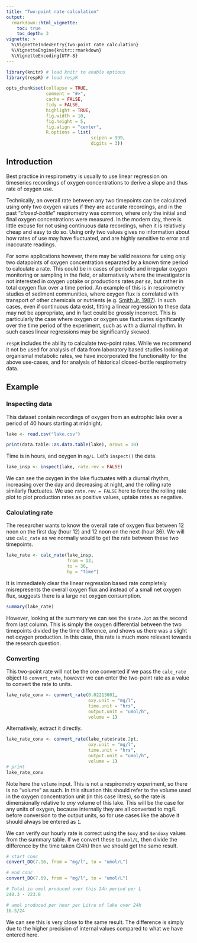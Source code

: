 ```yaml
---
title: "Two-point rate calculation"
output: 
  rmarkdown::html_vignette:
    toc: true
    toc_depth: 3
vignette: >
  %\VignetteIndexEntry{Two-point rate calculation}
  %\VignetteEngine{knitr::rmarkdown}
  %\VignetteEncoding{UTF-8}
---
```


```r
library(knitr) # load knitr to enable options
library(respR) # load respR

opts_chunk$set(collapse = TRUE, 
               comment = "#>", 
               cache = FALSE, 
               tidy = FALSE, 
               highlight = TRUE, 
               fig.width = 10, 
               fig.height = 5,
               fig.align = "center",
               R.options = list(
                                scipen = 999, 
                                digits = 3))
```

## Introduction

Best practice in respirometry is usually to use linear regression on timeseries recordings of oxygen concentrations to derive a slope and thus rate of oxygen use. 

Technically, an overall rate between any two timepoints can be calculated using only two oxygen values if they are accurate recordings, and in the past "*closed-bottle*" respirometry was common, where only the initial and final oxygen concentrations were measured. In the modern day, there is little excuse for not using continuous data recordings, when it is relatively cheap and easy to do so. 
Using only two values gives no information about how rates of use may have fluctuated, and are highly sensitive to error and inaccurate readings. 

For some applications however, there may be valid reasons for using only two datapoints of oxygen concentration separated by a known time period to calculate a rate. 
This could be in cases of periodic and irregular oxygen monitoring or sampling in the field, or alternatively where the investigator is not interested in oxygen uptake or productions rates *per se*, but rather in total oxygen flux over a time period. 
An example of this is in respirometry studies of sediment communities, where oxygen flux is correlated with transport of other chemicals or nutrients (e.g. [Smith Jr. 1987]()). 
In such cases, even if continuous data exist, fitting a linear regression to these data may not be appropriate, and in fact could be grossly incorrect. 
This is particularly the case where oxygen or oxygen use fluctuates significantly over the time period of the experiment, such as with a diurnal rhythm.
In such cases linear regressions may be significantly skewed.  

`respR` includes the ability to calculate two-point rates. 
While we recommend it not be used for analysis of data from laboratory based studies looking at organismal metabolic rates, we have incorporated the functionality for the above use-cases, and for analysis of historical closed-bottle respirometry data. 

## Example

### Inspecting data
This dataset contain recordings of oxygen from an eutrophic lake over a period of 40 hours starting at midnight. 

```r
lake <- read.csv("lake.csv")
```

```r
print(data.table::as.data.table(lake), nrows = 10)
```

Time is in hours, and oxygen in `mg/L`. Let's `inspect()` the data.

```r
lake_insp <- inspect(lake, rate.rev = FALSE)
```

We can see the oxygen in the lake fluctuates with a diurnal rhythm, increasing over the day and decreasing at night, and the rolling rate similarly fluctuates. We use `rate.rev = FALSE` here to force the rolling rate plot to plot production rates as positive values, uptake rates as negative.

### Calculating rate

The researcher wants to know the overall rate of oxygen flux between 12 noon on the first day (hour 12) and 12 noon on the next (hour 36). We will use `calc_rate` as we normally would to get the rate between these two timepoints. 

```r
lake_rate <- calc_rate(lake_insp, 
                       from = 12,
                       to = 36,
                       by = "time")
```

It is immediately clear the linear regression based rate completely misrepresents the overall oxygen flux and instead of a small net oxygen flux, suggests there is a large net oxygen consumption. 


```r
summary(lake_rate)
```

However, looking at the summary we can see the `$rate.2pt` as the second from last column. This is simply the oxygen differential between the two timepoints divided by the time difference, and shows us there was a slight net oxygen production. In this case, this rate is much more relevant towards the research question.

### Converting

This two-point rate will not be the one converted if we pass the `calc_rate` object to `convert_rate`, however we can  enter the two-point rate as a value to convert the rate to units.

```r
lake_rate_conv <- convert_rate(0.02213001,
                               oxy.unit = "mg/l",
                               time.unit = "hrs",
                               output.unit = "umol/h",
                               volume = 1)
```

Alternatively, extract it directly.

```r
lake_rate_conv <- convert_rate(lake_rate$rate.2pt,
                               oxy.unit = "mg/l",
                               time.unit = "hrs",
                               output.unit = "umol/h",
                               volume = 1)
# print
lake_rate_conv
```

Note here the `volume` input. This is not a respirometry experiment, so there is no "volume" as such. In this situation this should refer to the volume used in the oxygen concentration unit (in this case litres), so the rate is dimensionally relative to *any* volume of this lake. This will be the case for any units of oxygen, because internally they are all converted to mg/L before conversion to the output units, so for use cases like the above it should always be entered as `1`.

We can verify our hourly rate is correct using the `$oxy` and `$endoxy` values from the summary table. If we convert these to `umol/L`, then divide the difference by the time taken (24h) then we should get the same result.

```r
# start conc
convert_DO(7.16, from = "mg/l", to = "umol/L")

# end conc
convert_DO(7.69, from = "mg/l", to = "umol/L")

# Total in umol produced over this 24h period per L
240.3 - 223.8

# umol produced per hour per Litre of lake over 24h
16.5/24
```

We can see this is very close to the same result. The difference is simply due to the higher precision of internal values compared to what we have entered here. 
